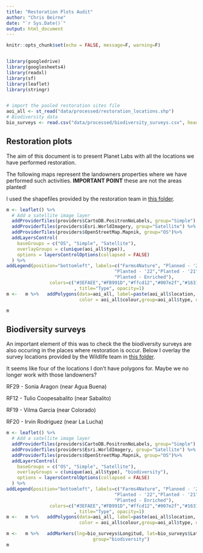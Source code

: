 ```yaml
---
title: "Restoration Plots Audit"
author: "Chris Beirne"
date: "`r Sys.Date()`"
output: html_document
---
```


```r
knitr::opts_chunk$set(echo = FALSE, message=F, warning=F)


library(googledrive)
library(googlesheets4)
library(readxl)
library(sf)
library(leaflet)
library(stringr)


# import the pooled restoration sites file
aoi_all <- st_read("data/processed/restoration_locations.shp")
# Biodiversity data
bio_surveys <- read.csv("data/processed/biodiversity_surveys.csv", header=T)

```

## Restoration plots

The aim of this document is to present Planet Labs with all the locations we have performed restoration. 

The following maps represent the landowners properties where we have performed such activities. **IMPORTANT POINT** these are not the areas planted! 

I used the shapefiles provided by the restoration team in [this folder](https://drive.google.com/drive/folders/1Mc7kTYGHt1Sv0BTXhdB7YWVeqc7TgBEt?usp=drive_link).

```r
m <- leaflet() %>%
  # Add a satellite image layer  
  addProviderTiles(providers$CartoDB.PositronNoLabels, group="Simple") %>%
  addProviderTiles(providers$Esri.WorldImagery, group="Satellite") %>%
  addProviderTiles(providers$OpenStreetMap.Mapnik, group="OS")%>%
  addLayersControl(
    baseGroups = c("OS", "Simple", "Satellite"),
    overlayGroups = c(unique(aoi_all$type)),
    options = layersControlOptions(collapsed = FALSE)
  ) %>% 
addLegend(position="bottomleft", labels=c("Farms4Nature", "Planned - '24", "Planted - '23", 
                                        "Planted - '22","Planted - '21","Planted - '20",
                                        "Planted - Enriched"), 
                colors=c("#3EFAEE","#FB991D","#ffcd12","#007e2f","#16317d", "#a40000","#b86092")  
                         , title="Type", opacity=1)
m <-   m %>%   addPolygons(data=aoi_all, label=paste(aoi_all$location, aoi_all$type, aoi_all$year), 
                           color = aoi_all$colour,group=aoi_all$type, opacity=1)

m
```

## Biodiversity surveys

An important element of this was to check the the biodiversity surveys are also occuring in the places where restoration is occur. Below I overlay the survey locations provided by the Wildlife team in [this folder](https://drive.google.com/file/d/1JX46nqOdnDMEoF0yYQx7T2LWeqv4yqIX/view).

It seems like four of the locations I don't have polygons for. Maybe we no longer work with those landowners?

RF29 - Sonia Aragon (near Agua Buena)

RF12 - Tulio Coopesabalito (near Sabalito)

RF19 - Vilma Garcia (near Colorado)

RF20 - Irvin Rodriguez (near La Lucha)

```r
m <- leaflet() %>%
  # Add a satellite image layer  
  addProviderTiles(providers$CartoDB.PositronNoLabels, group="Simple") %>%
  addProviderTiles(providers$Esri.WorldImagery, group="Satellite") %>%
  addProviderTiles(providers$OpenStreetMap.Mapnik, group="OS")%>%
  addLayersControl(
    baseGroups = c("OS", "Simple", "Satellite"),
    overlayGroups = c(unique(aoi_all$type), "biodiversity"),
    options = layersControlOptions(collapsed = FALSE)
  ) %>% 
addLegend(position="bottomleft", labels=c("Farms4Nature", "Planned - '24", "Planted - '23", 
                                        "Planted - '22","Planted - '21","Planted - '20",
                                        "Planted - Enriched"), 
                colors=c("#3EFAEE","#FB991D","#ffcd12","#007e2f","#16317d", "#a40000","#b86092")  
                         , title="Type", opacity=1)
m <-   m %>%   addPolygons(data=aoi_all, label=paste(aoi_all$location, aoi_all$type, aoi_all$year), 
                           color = aoi_all$colour,group=aoi_all$type, opacity=1)

m <-   m %>%   addMarkers(lng=bio_surveys$Longitud, lat=bio_surveys$Latitud, label=paste(bio_surveys$site_ID, "-", bio_surveys$farmer),
                                group="biodiversity")
m




```



